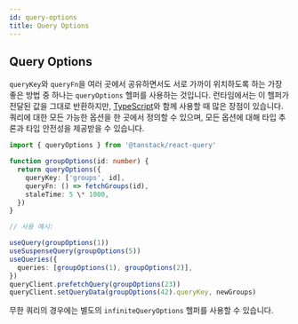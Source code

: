 ```yaml
---
id: query-options
title: Query Options
---
```


## Query Options

`queryKey`와 `queryFn`을 여러 곳에서 공유하면서도 서로 가까이 위치하도록 하는 가장 좋은 방법 중 하나는 `queryOptions` 헬퍼를 사용하는 것입니다. 런타임에서는 이 헬퍼가 전달된 값을 그대로 반환하지만, [TypeScript](../../typescript#typing-query-options)와 함께 사용할 때 많은 장점이 있습니다. 쿼리에 대한 모든 가능한 옵션을 한 곳에서 정의할 수 있으며, 모든 옵션에 대해 타입 추론과 타입 안전성을 제공받을 수 있습니다.

[//]: # "Example1"

```ts
import { queryOptions } from '@tanstack/react-query'

function groupOptions(id: number) {
  return queryOptions({
    queryKey: ['groups', id],
    queryFn: () => fetchGroups(id),
    staleTime: 5 \* 1000,
  })
}

// 사용 예시:

useQuery(groupOptions(1))
useSuspenseQuery(groupOptions(5))
useQueries({
  queries: [groupOptions(1), groupOptions(2)],
})
queryClient.prefetchQuery(groupOptions(23))
queryClient.setQueryData(groupOptions(42).queryKey, newGroups)
```

무한 쿼리의 경우에는 별도의 `infiniteQueryOptions` 헬퍼를 사용할 수 있습니다.
